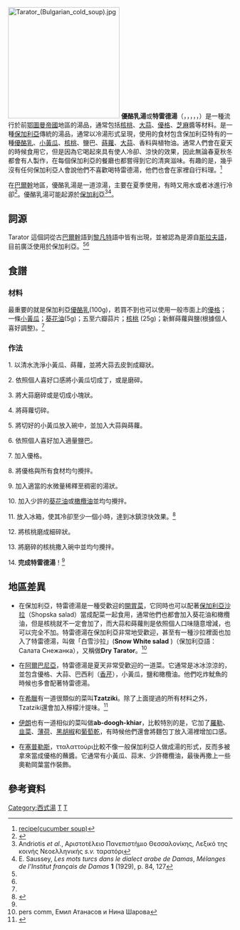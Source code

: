 {{NoteTA |G1=Food}}
{{NoteTA |G1=Country |1=zh-cn:酸奶湯;zh-tw:特雷德湯; }}
{{Infobox prepared food
| name             = 特雷德湯
| image            = TaratorBg.jpg
| image_size       = 250px
| caption          = [[保加利亞|保加利亞]] 特雷德湯
| alternate_name   = 優酪乳湯
| country          = [[巴爾幹地區|巴爾幹地區]]、[[保加利亞|保加利亞]]
| region           = 
| creator          = 
| course           = 
| type             = [[湯|湯]]
| served           = 冷
| main_ingredient  =

|languages = [[保加利亞語|保加利亞語]]
|related   = [[保加利亞人|保加利亞人]]  <ref name="保加利亞人">{{cite book|last=Joireman|first=Sandra F.|title=標題|year=年代|publisher=出版社|isbn=書碼編號|page=1|quote=說明|url=連結}}</ref>
|footnotes  = {{notelist}}
}}
[[File:Tarator_(Bulgarian_cold_soup).jpg|250px]]
'''優酪乳湯'''或'''特雷德湯'''（{{lang-bg|таратор}}，{{lang-al|Tarator}}，{{lang-tr|tarator}}，{{lang-mk|таратур}}，{{lang-sr|таратор}}，{{lang-gr|τταλαττούρι}}）是一種流行於前[[鄂圖曼帝國|鄂圖曼帝國]]地區的湯品，通常包括[[核桃|核桃]]、[[大蒜|大蒜]]、[[優格|優格]]、[[芝麻|芝麻]]醬等材料。是一種[[保加利亞|保加利亞]]傳統的湯品，通常以冷湯形式呈現，使用的食材包含保加利亞特有的一種[[優酪乳|優酪乳]]、[[小黃瓜|小黃瓜]]、[[核桃|核桃]]、鹽巴、[[蒔蘿|蒔蘿]]、[[大蒜|大蒜]]、香料與植物油。通常人們會在夏天的時候食用它，但是因為它喝起來具有使人冷卻、涼快的效果，因此無論春夏秋冬都會有人製作，在每個保加利亞的餐廳也都嘗得到它的清爽滋味。有趣的是，幾乎沒有任何保加利亞人會說他們不喜歡喝特雷德湯，他們也會在家裡自行料理。<ref name="Tarator recipe(cucumber soup)">[http://www.bulgariatravel.org/en/broshure/view/22803/Recipe%20-%20Tarator%20%28Cucumber%20soup%29#/2/|Tarator recipe(cucumber soup)]</ref>

在[[巴爾幹|巴爾幹]]地區，優酪乳湯是一道涼湯，主要在夏季使用，有時又用水或者冰進行冷卻<ref>{{Cite web |url=http://www.grouprecipes.com/10786/tarator-bulgarian-yogurt-soup.html |title=Tarator recipe |accessdate=2015-12-27 |archive-date=2019-09-09 |archive-url=https://web.archive.org/web/20190909055125/http://www.grouprecipes.com/10786/tarator-bulgarian-yogurt-soup.html |dead-url=no }}</ref>。優酪乳湯可能起源於[[保加利亞|保加利亞]]<ref name="#1">Andriotis ''et al.'', Αριστοτέλειο Πανεπιστήμιο Θεσσαλονίκης, Λεξικό της κοινής Νεοελληνικής ''s.v.'' ταρατόρι</ref><ref name="#2">E. Saussey, ''Les mots turcs dans le dialect arabe de Damas'', ''Mélanges de l'Institut français de Damas'' '''1''' (1929), p. 84, 127</ref>。

==詞源==
Tarator 這個詞從古[[巴爾幹|巴爾幹]]語到[[黎凡特|黎凡特]]語中皆有出現，並被認為是源自[[斯拉夫語|斯拉夫語]]，目前廣泛使用於保加利亞。<ref name="#1"/><ref name="#2"/>

==食譜==
===材料===
最重要的就是保加利亞[[優酪乳|優酪乳]](100g)，若買不到也可以使用一般市面上的[[優格|優格]]；一條[[小黃瓜|小黃瓜]]；[[葵花油|葵花油]](5g)；五至六瓣蒜片；[[核桃|核桃]] (25g)；新鮮蒔蘿與鹽(根據個人喜好調整)。<ref name="Tarator recipe(cucumber soup)" />

===作法===
1. 以清水洗淨小黃瓜、蒔蘿，並將大蒜去皮剝成瓣狀。

2. 依照個人喜好口感將小黃瓜切成丁，或是磨碎。

3. 將大蒜磨碎或是切成小塊狀。

4. 將蒔蘿切碎。

5. 將切好的小黃瓜放入碗中，並加入大蒜與蒔蘿。

6. 依照個人喜好加入適量鹽巴。

7. 加入優格。

8. 將優格與所有食材均勻攪拌。

9. 加入適當的水微量稀釋至稠密的湯狀。

10. 加入少許的[[葵花油|葵花油]]或[[橄欖油|橄欖油]]並均勻攪拌。

11. 放入冰箱，使其冷卻至少一個小時，達到冰鎮涼快效果。<ref>{{Cite web |url=http://www.grouprecipes.com/10786/tarator-bulgarian-yogurt-soup.html |title=Tarator recipe |access-date=2015-12-27 |archive-date=2019-09-09 |archive-url=https://web.archive.org/web/20190909055125/http://www.grouprecipes.com/10786/tarator-bulgarian-yogurt-soup.html }}</ref>

12. 將核桃磨成細碎狀。

13. 將磨碎的核桃撒入碗中並均勻攪拌。

14. '''完成特雷德湯'''！<ref name="Tarator recipe(cucumber soup)" />

==地區差異==
*在保加利亞，特雷德湯是一種受歡迎的[[開胃菜|開胃菜]]，它同時也可以配著[[保加利亞沙拉|保加利亞沙拉]]（Shopska salad）當成配菜一起食用，通常他們也都會加入葵花油和橄欖油，但是核桃就不一定會加了，而大蒜和蒔蘿則是依照個人口味隨意增減，也可以完全不加。特雷德湯在保加利亞非常地受歡迎，甚至有一種沙拉裡面也加入了特雷德湯，叫做「白雪沙拉」('''Snow White salad''' )（保加利亞語：Салата Снежанка），又稱做'''Dry Tarator'''。<ref>pers comm, Емил Атанасов и Нина Шарова</ref>

*在[[阿爾巴尼亞|阿爾巴尼亞]]，特雷德湯是夏天非常受歡迎的一道菜。它通常是冰冰涼涼的，並包含優格、大蒜、巴西利（[[香芹|香芹]]），小黃瓜，鹽和橄欖油。他們吃炸魷魚的時候也多會配著特雷德湯。

*在[[希臘|希臘]]有一道很類似的菜叫'''Tzatziki'''。除了上面提過的所有材料之外，Tzatziki還會加入檸檬汁提味。<ref>{{cite web | url = http://www.lerios.org/recipes/tzatziki.php | title = Greek Recipes with May Lerios: Tzatziki | accessdate = 2007-10-23 | publisher = lerios.org | archive-date = 2021-02-11 | archive-url = https://web.archive.org/web/20210211234952/http://www.lerios.org/recipes/tzatziki.php }}</ref>

*[[伊朗|伊朗]]也有一道相似的菜叫做'''ab-doogh-khiar'''，比較特別的是，它加了[[羅勒|羅勒]]、[[韭菜|韭菜]]、[[薄荷|薄荷]]、[[黑胡椒|黑胡椒]]和[[葡萄乾|葡萄乾]]，有時候他們還會將麵包丁放入湯裡增加口感。

*在[[塞普勒斯|塞普勒斯]]，τταλαττούρι比較不像一般保加利亞人做成湯的形式，反而多被拿來當成優格的蘸醬。它通常有小黃瓜、蒜末、少許橄欖油，最後再撒上一些奧勒岡葉當作裝飾。

==參考資料==
{{reflist|colwidth=30em}}

[[Category:西式湯|Category:西式湯]]
[[Category:保加利亞飲食|T]]
[[Category:塞爾維亞飲食|T]]